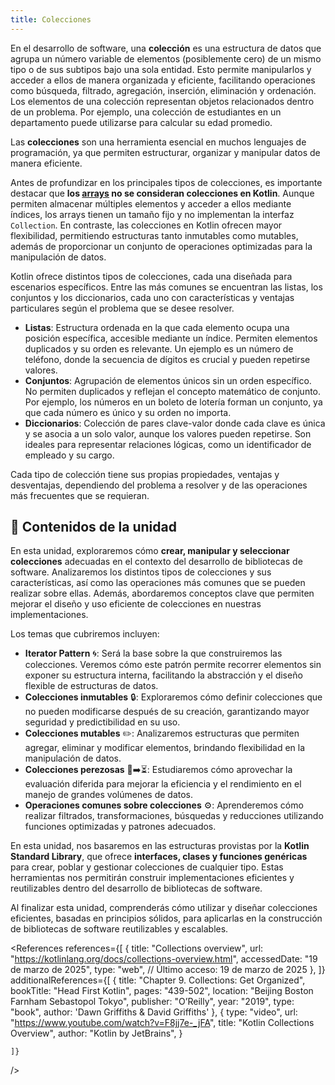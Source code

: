 ```yaml
---
title: Colecciones
---
```


<ReadingTime />
<GithubRepoLink user="r8vnhill" repo="collections-kt" />
<RepoClone repoName="collections-kt" />

En el desarrollo de software, una **colección** es una estructura de datos que agrupa un número variable de elementos (posiblemente cero) de un mismo tipo o de sus subtipos bajo una sola entidad. Esto permite manipularlos y acceder a ellos de manera organizada y eficiente, facilitando operaciones como búsqueda, filtrado, agregación, inserción, eliminación y ordenación. Los elementos de una colección representan objetos relacionados dentro de un problema. Por ejemplo, una colección de estudiantes en un departamento puede utilizarse para calcular su edad promedio.

Las **colecciones** son una herramienta esencial en muchos lenguajes de programación, ya que permiten estructurar, organizar y manipular datos de manera eficiente.

Antes de profundizar en los principales tipos de colecciones, es importante destacar que **los [arrays](https://kotlinlang.org/docs/arrays.html) no se consideran colecciones en Kotlin**. Aunque permiten almacenar múltiples elementos y acceder a ellos mediante índices, los arrays tienen un tamaño fijo y no implementan la interfaz `Collection`. En contraste, las colecciones en Kotlin ofrecen mayor flexibilidad, permitiendo estructuras tanto inmutables como mutables, además de proporcionar un conjunto de operaciones optimizadas para la manipulación de datos.

Kotlin ofrece distintos tipos de colecciones, cada una diseñada para escenarios específicos. Entre las más comunes se encuentran las listas, los conjuntos y los diccionarios, cada uno con características y ventajas particulares según el problema que se desee resolver.

- **Listas**: Estructura ordenada en la que cada elemento ocupa una posición específica, accesible mediante un índice. Permiten elementos duplicados y su orden es relevante. Un ejemplo es un número de teléfono, donde la secuencia de dígitos es crucial y pueden repetirse valores.  
- **Conjuntos**: Agrupación de elementos únicos sin un orden específico. No permiten duplicados y reflejan el concepto matemático de conjunto. Por ejemplo, los números en un boleto de lotería forman un conjunto, ya que cada número es único y su orden no importa.  
- **Diccionarios**: Colección de pares clave-valor donde cada clave es única y se asocia a un solo valor, aunque los valores pueden repetirse. Son ideales para representar relaciones lógicas, como un identificador de empleado y su cargo.

Cada tipo de colección tiene sus propias propiedades, ventajas y desventajas, dependiendo del problema a resolver y de las operaciones más frecuentes que se requieran.

## 📌 Contenidos de la unidad

En esta unidad, exploraremos cómo **crear, manipular y seleccionar colecciones** adecuadas en el contexto del desarrollo de bibliotecas de software. Analizaremos los distintos tipos de colecciones y sus características, así como las operaciones más comunes que se pueden realizar sobre ellas. Además, abordaremos conceptos clave que permiten mejorar el diseño y uso eficiente de colecciones en nuestras implementaciones.

Los temas que cubriremos incluyen:

- **Iterator Pattern** 🌀: Será la base sobre la que construiremos las colecciones. Veremos cómo este patrón permite recorrer elementos sin exponer su estructura interna, facilitando la abstracción y el diseño flexible de estructuras de datos.  
- **Colecciones inmutables** 🔒: Exploraremos cómo definir colecciones que no pueden modificarse después de su creación, garantizando mayor seguridad y predictibilidad en su uso.  
- **Colecciones mutables** ✏️: Analizaremos estructuras que permiten agregar, eliminar y modificar elementos, brindando flexibilidad en la manipulación de datos.  
- **Colecciones perezosas** 🛑➡️⏳: Estudiaremos cómo aprovechar la evaluación diferida para mejorar la eficiencia y el rendimiento en el manejo de grandes volúmenes de datos.  
- **Operaciones comunes sobre colecciones** ⚙️: Aprenderemos cómo realizar filtrados, transformaciones, búsquedas y reducciones utilizando funciones optimizadas y patrones adecuados.  

En esta unidad, nos basaremos en las estructuras provistas por la **Kotlin Standard Library**, que ofrece **interfaces, clases y funciones genéricas** para crear, poblar y gestionar colecciones de cualquier tipo. Estas herramientas nos permitirán construir implementaciones eficientes y reutilizables dentro del desarrollo de bibliotecas de software.  

Al finalizar esta unidad, comprenderás cómo utilizar y diseñar colecciones eficientes, basadas en principios sólidos, para aplicarlas en la construcción de bibliotecas de software reutilizables y escalables.

<References references={[
        {
            title: "Collections overview",
            url: "https://kotlinlang.org/docs/collections-overview.html",
            accessedDate: "19 de marzo de 2025",
            type: "web",
            // Último acceso: 19 de marzo de 2025
        },
    ]}
    additionalReferences={[
        {
            title: "Chapter 9. Collections: Get Organized",
            bookTitle: "Head First Kotlin",
            pages: "439-502",
            location: "Beijing Boston Farnham Sebastopol Tokyo",
            publisher: "O’Reilly",
            year: "2019",
            type: "book",
            author: 'Dawn Griffiths & David Griffiths'
        },
        {
            type: "video",
            url: "https://www.youtube.com/watch?v=F8jj7e-_jFA",
            title: "Kotlin Collections Overview",
            author: "Kotlin by JetBrains",
        }
        
    ]}
/>

